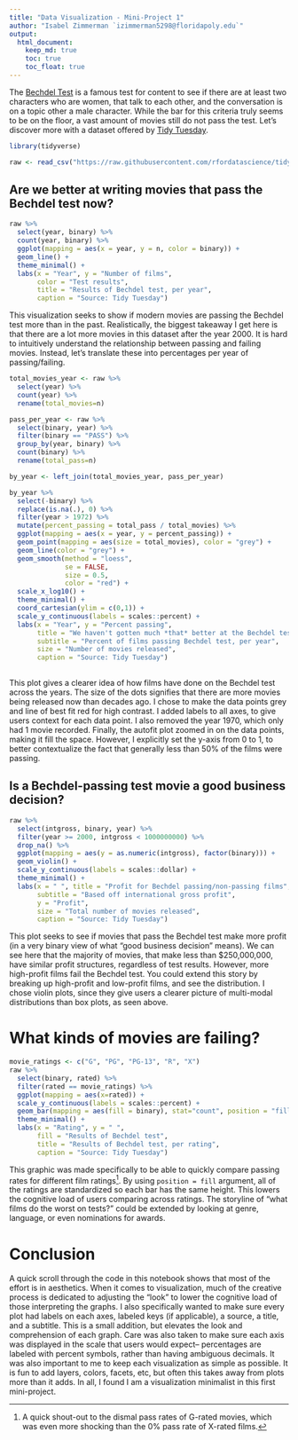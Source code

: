 ```yaml
---
title: "Data Visualization - Mini-Project 1"
author: "Isabel Zimmerman `izimmerman5298@floridapoly.edu`"
output: 
  html_document:
    keep_md: true
    toc: true
    toc_float: true
---
```


The [Bechdel Test](https://en.wikipedia.org/wiki/Bechdel_test) is a famous test for content to see if there are at least two characters who are women, that talk to each other, and the conversation is on a topic other a male character. While the bar for this criteria truly seems to be on the floor, a vast amount of movies still do not pass the test. Let's discover more with a dataset offered by [Tidy Tuesday](https://github.com/rfordatascience/tidytuesday/tree/master/data/2021/2021-03-09).

```r
library(tidyverse)
```

```r
raw <- read_csv("https://raw.githubusercontent.com/rfordatascience/tidytuesday/master/data/2021/2021-03-09/movies.csv")
```

## Are we better at writing movies that pass the Bechdel test now?

```r
raw %>% 
  select(year, binary) %>% 
  count(year, binary) %>%
  ggplot(mapping = aes(x = year, y = n, color = binary)) +
  geom_line() +
  theme_minimal() +
  labs(x = "Year", y = "Number of films",
       color = "Test results",
       title = "Results of Bechdel test, per year",
       caption = "Source: Tidy Tuesday")
```
This visualization seeks to show if modern movies are passing the Bechdel test more than in the past. Realistically, the biggest takeaway I get here is that there are a lot more movies in this dataset after the year 2000. It is hard to intuitively understand the relationship between passing and failing movies. Instead, let's translate these into percentages per year of passing/failing.

```r
total_movies_year <- raw %>%
  select(year) %>% 
  count(year) %>% 
  rename(total_movies=n)

pass_per_year <- raw %>%
  select(binary, year) %>% 
  filter(binary == "PASS") %>% 
  group_by(year, binary) %>% 
  count(binary) %>% 
  rename(total_pass=n)

by_year <- left_join(total_movies_year, pass_per_year) 
```

```r
by_year %>% 
  select(-binary) %>% 
  replace(is.na(.), 0) %>% 
  filter(year > 1972) %>% 
  mutate(percent_passing = total_pass / total_movies) %>% 
  ggplot(mapping = aes(x = year, y = percent_passing)) +
  geom_point(mapping = aes(size = total_movies), color = "grey") + 
  geom_line(color = "grey") +
  geom_smooth(method = "loess",
              se = FALSE,
              size = 0.5,
              color = "red") +
  scale_x_log10() +
  theme_minimal() +
  coord_cartesian(ylim = c(0,1)) +
  scale_y_continuous(labels = scales::percent) +
  labs(x = "Year", y = "Percent passing",
       title = "We haven't gotten much *that* better at the Bechdel test",
       subtitle = "Percent of films passing Bechdel test, per year",
       size = "Number of movies released",
       caption = "Source: Tidy Tuesday")
  
```

This plot gives a clearer idea of how films have done on the Bechdel test across the years. The size of the dots signifies that there are more movies being released now than decades ago. I chose to make the data points grey and line of best fit red for high contrast. I added labels to all axes, to give users context for each data point. I also removed the year 1970, which only had 1 movie recorded. Finally, the autofit plot zoomed in on the data points, making it fill the space. However, I explicitly set the y-axis from 0 to 1, to better contextualize the fact that generally less than 50% of the films were passing.

## Is a Bechdel-passing test movie a good business decision?

```r
raw %>% 
  select(intgross, binary, year) %>%
  filter(year >= 2000, intgross < 1000000000) %>% 
  drop_na() %>% 
  ggplot(mapping = aes(y = as.numeric(intgross), factor(binary))) +
  geom_violin() +
  scale_y_continuous(labels = scales::dollar) +
  theme_minimal() +
  labs(x = " ", title = "Profit for Bechdel passing/non-passing films",
       subtitle = "Based off international gross profit",
       y = "Profit",
       size = "Total number of movies released",
       caption = "Source: Tidy Tuesday")
```

This plot seeks to see if movies that pass the Bechdel test make more profit (in a very binary view of what "good business decision" means). We can see here that the majority of movies, that make less than $250,000,000, have similar profit structures, regardless of test results. However, more high-profit films fail the Bechdel test. You could extend this story by breaking up high-profit and low-profit films, and see the distribution. I chose violin plots, since they give users a clearer picture of multi-modal distributions than box plots, as seen above.


# What kinds of movies are failing? 

```r
movie_ratings <- c("G", "PG", "PG-13", "R", "X")
raw %>% 
  select(binary, rated) %>%
  filter(rated == movie_ratings) %>% 
  ggplot(mapping = aes(x=rated)) +
  scale_y_continuous(labels = scales::percent) +
  geom_bar(mapping = aes(fill = binary), stat="count", position = "fill") +
  theme_minimal() +  
  labs(x = "Rating", y = " ",
       fill = "Results of Bechdel test",
       title = "Results of Bechdel test, per rating",
       caption = "Source: Tidy Tuesday")
```

This graphic was made specifically to be able to quickly compare passing rates for different film ratings[^1]. By using `position = fill` argument, all of the ratings are standardized so each bar has the same height. This lowers the cognitive load of users comparing across ratings. The storyline of "what films do the worst on tests?" could be extended by looking at genre, language, or even nominations for awards.

[^1]: A quick shout-out to the dismal pass rates of G-rated movies, which was even more shocking than the 0% pass rate of X-rated films.


# Conclusion

A quick scroll through the code in this notebook shows that most of the effort is in aesthetics. When it comes to visualization, much of the creative process is dedicated to adjusting the "look" to lower the cognitive load of those interpreting the graphs. I also specifically wanted to make sure every plot had labels on each axes, labeled keys (if applicable), a source, a title, and a subtitle. This is a small addition, but elevates the look and comprehension of each graph. Care was also taken to make sure each axis was displayed in the scale that users would expect-- percentages are labeled with percent symbols, rather than having ambiguous decimals. It was also important to me to keep each visualization as simple as possible. It is fun to add layers, colors, facets, etc, but often this takes away from plots more than it adds. In all, I found I am a visualization minimalist in this first mini-project.
